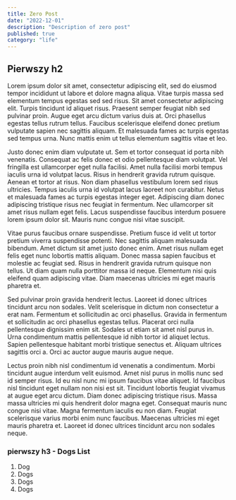 ```yaml
---
title: Zero Post
date: "2022-12-01"
description: "Description of zero post"
published: true
category: "life"
---
```


## Pierwszy h2

Lorem ipsum dolor sit amet, consectetur adipiscing elit, sed do eiusmod tempor incididunt ut labore et dolore magna aliqua. Vitae turpis massa sed elementum tempus egestas sed sed risus. Sit amet consectetur adipiscing elit. Turpis tincidunt id aliquet risus. Praesent semper feugiat nibh sed pulvinar proin. Augue eget arcu dictum varius duis at. Orci phasellus egestas tellus rutrum tellus. Faucibus scelerisque eleifend donec pretium vulputate sapien nec sagittis aliquam. Et malesuada fames ac turpis egestas sed tempus urna. Nunc mattis enim ut tellus elementum sagittis vitae et leo.

Justo donec enim diam vulputate ut. Sem et tortor consequat id porta nibh venenatis. Consequat ac felis donec et odio pellentesque diam volutpat. Vel fringilla est ullamcorper eget nulla facilisi. Amet nulla facilisi morbi tempus iaculis urna id volutpat lacus. Risus in hendrerit gravida rutrum quisque. Aenean et tortor at risus. Non diam phasellus vestibulum lorem sed risus ultricies. Tempus iaculis urna id volutpat lacus laoreet non curabitur. Netus et malesuada fames ac turpis egestas integer eget. Adipiscing diam donec adipiscing tristique risus nec feugiat in fermentum. Nec ullamcorper sit amet risus nullam eget felis. Lacus suspendisse faucibus interdum posuere lorem ipsum dolor sit. Mauris nunc congue nisi vitae suscipit.

Vitae purus faucibus ornare suspendisse. Pretium fusce id velit ut tortor pretium viverra suspendisse potenti. Nec sagittis aliquam malesuada bibendum. Amet dictum sit amet justo donec enim. Amet risus nullam eget felis eget nunc lobortis mattis aliquam. Donec massa sapien faucibus et molestie ac feugiat sed. Risus in hendrerit gravida rutrum quisque non tellus. Ut diam quam nulla porttitor massa id neque. Elementum nisi quis eleifend quam adipiscing vitae. Diam maecenas ultricies mi eget mauris pharetra et.

Sed pulvinar proin gravida hendrerit lectus. Laoreet id donec ultrices tincidunt arcu non sodales. Velit scelerisque in dictum non consectetur a erat nam. Fermentum et sollicitudin ac orci phasellus. Gravida in fermentum et sollicitudin ac orci phasellus egestas tellus. Placerat orci nulla pellentesque dignissim enim sit. Sodales ut etiam sit amet nisl purus in. Urna condimentum mattis pellentesque id nibh tortor id aliquet lectus. Sapien pellentesque habitant morbi tristique senectus et. Aliquam ultrices sagittis orci a. Orci ac auctor augue mauris augue neque.

Lectus proin nibh nisl condimentum id venenatis a condimentum. Morbi tincidunt augue interdum velit euismod. Amet nisl purus in mollis nunc sed id semper risus. Id eu nisl nunc mi ipsum faucibus vitae aliquet. Id faucibus nisl tincidunt eget nullam non nisi est sit. Tincidunt lobortis feugiat vivamus at augue eget arcu dictum. Diam donec adipiscing tristique risus. Massa massa ultricies mi quis hendrerit dolor magna eget. Consequat mauris nunc congue nisi vitae. Magna fermentum iaculis eu non diam. Feugiat scelerisque varius morbi enim nunc faucibus. Maecenas ultricies mi eget mauris pharetra et. Laoreet id donec ultrices tincidunt arcu non sodales neque.

### pierwszy h3 - Dogs List

1. Dog
2. Dogs
3. Dogs
4. Dogs
